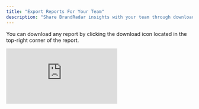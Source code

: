 ```yaml
---
title: "Export Reports For Your Team"
description: "Share BrandRadar insights with your team through downloadable reports"
---
```


You can download any report by clicking the download icon located in the top-right corner of the report.

<div style={{position: 'relative', paddingBottom: 'calc(47.447916666666664% + 41px)', height: 0, width: '100%'}}>
  <iframe 
    src="https://demo.arcade.software/E1GABduvTvwBopeEM5dG?embed&embed_mobile=tab&embed_desktop=inline&show_copy_link=true" 
    title="View and Analyze Samsung Brand Details and Metrics" 
    frameBorder="0" 
    loading="lazy" 
    webkitAllowFullScreen 
    mozAllowFullScreen 
    allowFullScreen 
    allow="clipboard-write" 
    style={{position: 'absolute', top: 0, left: 0, width: '100%', height: '100%', colorScheme: 'light'}}
  />
</div>

## Available Reports

* **Brand Visibility Report** - Complete overview of your brand's AI performance
* **Competitor Analysis** - Side-by-side comparison with your competitors
* **Citation Analysis** - Detailed breakdown of sources influencing your brand
* **Prompt Performance** - Analysis of which prompts drive the most visibility
* **Sentiment Analysis** - How your brand is perceived across AI platforms

## How to Export

1. Navigate to any report in your BrandRadar dashboard
2. Click the download icon in the top-right corner
3. Select your preferred format (PDF recommended)
4. The report will be generated and downloaded automatically

<Card
  title="Explore Additional Resources"
  icon="book"
  href="/what-is-data-builder"
>
  Learn more about BrandRadar's advanced features
</Card>
